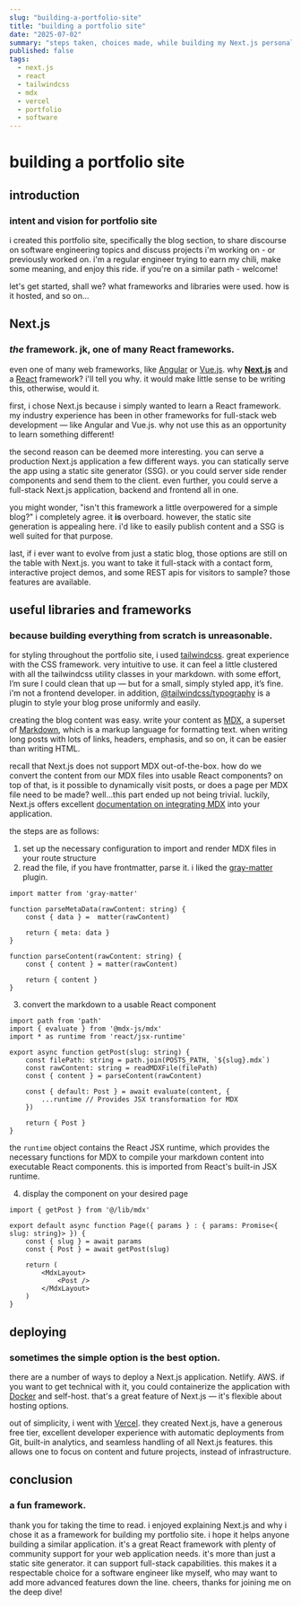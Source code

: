 ```yaml
---
slug: "building-a-portfolio-site"
title: "building a portfolio site"
date: "2025-07-02"
summary: "steps taken, choices made, while building my Next.js personal portfolio site."
published: false
tags:
  - next.js
  - react
  - tailwindcss
  - mdx
  - vercel
  - portfolio
  - software
---
```


# building a portfolio site

## introduction

### intent and vision for portfolio site

i created this portfolio site, specifically the blog section, to share discourse on software engineering topics
and discuss projects i'm working on - or previously worked on. i'm a regular engineer trying to earn
my chili, make some meaning, and enjoy this ride. if you're on a similar path - welcome!

let's get started, shall we? what frameworks and libraries were used. how is it hosted, and so on...

## Next.js

### *the* framework. jk, one of many React frameworks.

even one of many web frameworks, like [Angular](https://angular.dev) or [Vue.js](https://vuejs.org). why **[Next.js](https://nextjs.org)** and a [React](https://react.dev)
framework? i'll tell you why. it would make little sense to be writing this, otherwise, would it.

first, i chose Next.js because i simply wanted to learn a React framework. my industry experience has been in other
frameworks for full-stack web development — like Angular and Vue.js. why not use this as an opportunity to learn something
different!

the second reason can be deemed more interesting. you can serve a production Next.js application a few different
ways. you can statically serve the app using a static site generator (SSG). or you could server side render components
and send them to the client. even further, you could serve a full-stack Next.js application, backend and frontend all
in one.

you might wonder, "isn't this framework a little overpowered for a simple blog?" i completely agree. it **is** overboard.
however, the static site generation is appealing here. i'd like to easily publish content and a SSG is well suited for
that purpose.

last, if i ever want to evolve from just a static blog, those options are still on the table with Next.js. you want to
take it full-stack with a contact form, interactive project demos, and some REST apis for visitors to sample? those
features are available.

## useful libraries and frameworks

### because building everything from scratch is unreasonable.

for styling throughout the portfolio site, i used [tailwindcss](https://tailwindcss.com). great experience with the
CSS framework. very intuitive to use. it can feel a little clustered with all the tailwindcss utility classes in your
markdown. with some effort, I’m sure I could clean that up — but for a small, simply styled app, it’s fine.
i'm not a frontend developer. in addition, [@tailwindcss/typography](https://github.com/tailwindlabs/tailwindcss-typography) is a plugin to style your blog prose uniformly
and easily.

creating the blog content was easy. write your content as [MDX](https://mdxjs.com), a superset of [Markdown](https://daringfireball.net/projects/markdown/syntax), which is a markup
language for formatting text. when writing long posts with lots of links, headers, emphasis, and so on, it can be easier
than writing HTML.

recall that Next.js does not support MDX out-of-the-box. how do we convert the content from our MDX files into usable
React components? on top of that, is it possible to dynamically visit posts, or does a page per
MDX file need to be made? well...this part ended up not being trivial. luckily, Next.js offers excellent
[documentation on integrating MDX](https://nextjs.org/docs/pages/guides/mdx) into your application.

the steps are as follows:

1. set up the necessary configuration to import and render MDX files in your route structure
2. read the file, if you have frontmatter, parse it. i liked the [gray-matter](https://github.com/jonschlinkert/gray-matter) plugin.

```
import matter from 'gray-matter'

function parseMetaData(rawContent: string) {
    const { data } =  matter(rawContent)

    return { meta: data }
}

function parseContent(rawContent: string) {
    const { content } = matter(rawContent)

    return { content }
}
```

3. convert the markdown to a usable React component

```
import path from 'path'
import { evaluate } from '@mdx-js/mdx'
import * as runtime from 'react/jsx-runtime'

export async function getPost(slug: string) {
    const filePath: string = path.join(POSTS_PATH, `${slug}.mdx`)
    const rawContent: string = readMDXFile(filePath)
    const { content } = parseContent(rawContent)

    const { default: Post } = await evaluate(content, {
        ...runtime // Provides JSX transformation for MDX
    })

    return { Post }
}
```

the `runtime` object contains the React JSX runtime, which provides the necessary functions for MDX to compile your
markdown content into executable React components. this is imported from React's built-in JSX runtime.

4. display the component on your desired page

```
import { getPost } from '@/lib/mdx'

export default async function Page({ params } : { params: Promise<{ slug: string}> }) {
    const { slug } = await params
    const { Post } = await getPost(slug)

    return (
        <MdxLayout>
            <Post />
        </MdxLayout>
    )
}
```


## deploying

### sometimes the simple option is the best option.

there are a number of ways to deploy a Next.js application. Netlify. AWS. if you want to get technical with it, you
could containerize the application with [Docker](https://www.docker.com) and self-host. that's a great feature of Next.js — it's
flexible about hosting options.

out of simplicity, i went with [Vercel](https://vercel.com). they created Next.js, have a generous free tier, excellent developer
experience with automatic deployments from Git, built-in analytics, and seamless handling of all Next.js features.
this allows one to focus on content and future projects, instead of infrastructure.

## conclusion

### a fun framework.

thank you for taking the time to read. i enjoyed explaining Next.js and why i chose it as a framework for building my
portfolio site. i hope it helps anyone building a similar application. it's a great React framework with plenty of
community support for your web application needs. it's more than just a static site generator. it can support full-stack
capabilities. this makes it a respectable choice for a software engineer like myself, who may want to add more advanced
features down the line. cheers, thanks for joining me on the deep dive!